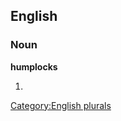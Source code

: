 
==English==

===Noun===
'''humplocks'''

# {{plural of|[[humplock]]}}

[[Category:English plurals]]